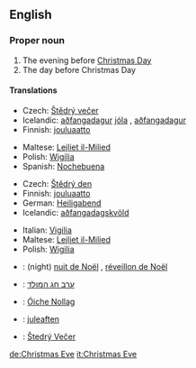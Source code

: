 ==English==

===Proper noun===
{{en-proper noun}}
# The evening before [[Christmas Day]]
# The day before Christmas Day

====Translations====
{{top|evening before Christmas Day}}
*Czech: [[Štědrý večer]] {{m}}
*Icelandic: [[aðfangadagur]] [[jól]]a {{m}}, [[aðfangadagur]] {{m}}
*Finnish: [[jouluaatto]]
{{mid}}
*Maltese: [[Lejliet il-Milied]]
*Polish: [[Wigilia]] {{f}}
*Spanish: [[Nochebuena]] {{f}}
{{bottom}}

{{top|day before Christmas Day}}
*Czech: [[Štědrý den]] {{m}}
*Finnish: [[jouluaatto]]
*German: [[Heiligabend]] {{m}}
*Icelandic: [[aðfangadagskvöld]] {{n}}
{{mid}}
*Italian: [[Vigilia]] {{f}}
*Maltese: [[Lejliet il-Milied]]
*Polish: [[Wigilia]] {{f}}
{{bottom}}

{{checktrans}}

*{{ttbc|French}}: (night) [[nuit de Noël]] {{f}}, [[réveillon de Noël]] {{m}}
*{{ttbc|Hebrew}}: [[ערב חג המולד]]
*{{ttbc|Irish}}: [[Óiche Nollag]]
*{{ttbc|Norwegian}}: [[juleaften]] {{m}}
*{{ttbc|Slovak}}: [[Štedrý Večer]] {{m}}


[[de:Christmas Eve]]
[[it:Christmas Eve]]